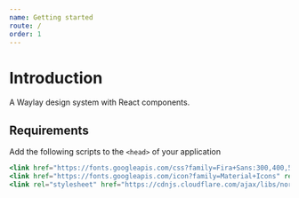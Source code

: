 ```yaml
---
name: Getting started
route: /
order: 1
---
```



# Introduction

A Waylay design system with React components.

## Requirements

Add the following scripts to the `<head>` of your application

```jsx
<link href="https://fonts.googleapis.com/css?family=Fira+Sans:300,400,500,600&amp;subset=latin-ext" rel="stylesheet" />
<link href="https://fonts.googleapis.com/icon?family=Material+Icons" rel="stylesheet" />
<link rel="stylesheet" href="https://cdnjs.cloudflare.com/ajax/libs/normalize/8.0.0/normalize.min.css" integrity="sha256-oSrCnRYXvHG31SBifqP2PM1uje7SJUyX0nTwO2RJV54=" crossorigin="anonymous" />
```
